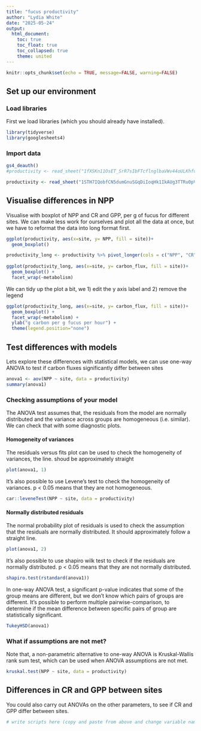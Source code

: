 ```yaml
---
title: "fucus productivity"
author: "Lydia White"
date: "2025-05-24"
output: 
  html_document:
    toc: true
    toc_float: true
    toc_collapsed: true
    theme: united
---
```


```r
knitr::opts_chunk$set(echo = TRUE, message=FALSE, warning=FALSE)
```

## Set up our environment

### Load libraries

First we load libraries (which you should already have installed).

```r
library(tidyverse)
library(googlesheets4)
```

### Import data

```r
gs4_deauth()
#productivity <- read_sheet("1fXSKn11OsET_SrR7sIbFTcflnglbaVWv44oULKhfo4s", sheet = "fucus_productivity_summary") #2025

productivity <- read_sheet("1STH7IQobfCN5dumGnuSGqDiIoqHk1IkAUg3TTRu0pVc", sheet = "fucus_productivity_summary") #2024


```

## Visualise differences in NPP

Visualise with boxplot of NPP and CR and GPP, per g of fucus for different sites.
We can make less work for ourselves and plot all the data at once, but we have to reformat the data into long format first.

```r

ggplot(productivity, aes(x=site, y= NPP, fill = site))+
  geom_boxplot()

productivity_long <- productivity %>% pivot_longer(cols = c("NPP", "CR", "GPP"), names_to = "metabolism", values_to = "carbon_flux") 
  
ggplot(productivity_long, aes(x=site, y= carbon_flux, fill = site))+
  geom_boxplot() +
  facet_wrap(~metabolism)

```

We can tidy up the plot a bit, we 1) edit the y axis label and 2) remove the legend 

```r

ggplot(productivity_long, aes(x=site, y= carbon_flux, fill = site))+
  geom_boxplot() +
  facet_wrap(~metabolism) +
  ylab("g carbon per g fucus per hour") +
  theme(legend.position="none")

```

## Test differences with models

Lets explore these differences with statistical models, we can use one-way ANOVA to test if carbon fluxes significantly differ between sites 

```r

anova1 <- aov(NPP ~ site, data = productivity)
summary(anova1)
```

### Checking assumptions of your model

The ANOVA test assumes that, the residuals from the model are normally distributed and the variance across groups are homogeneous (i.e. similar). We can check that with some diagnostic plots.

#### Homogeneity of variances

The residuals versus fits plot can be used to check the homogeneity of variances, the line. shoud be approximately straight

```r
plot(anova1, 1)

```

It’s also possible to use Levene’s test to check the homogeneity of variances. p < 0.05 means that they are not homogeneous. 

```r
car::leveneTest(NPP ~ site, data = productivity)
```


#### Normally distributed residuals

The normal probability plot of residuals is used to check the assumption 
that the residuals are normally distributed. 
It should approximately follow a straight line.

```r
plot(anova1, 2)
```

It’s also possible to use shapiro wilk test to check if the residuals are normally distributed. p < 0.05 means that they are not normally distributed.  

```r
shapiro.test(rstandard(anova1))

```


In one-way ANOVA test, a significant p-value indicates that some of the group means are different, but we don’t know which pairs of groups are different.
It’s possible to perform multiple pairwise-comparison, to determine if the mean difference between specific pairs of group are statistically significant.

```r
TukeyHSD(anova1)
```

### What if assumptions are not met?

Note that, a non-parametric alternative to one-way ANOVA is Kruskal-Wallis 
rank sum test, which can be used when ANOVA assumptions are not met.

```r
kruskal.test(NPP ~ site, data = productivity)

```

## Differences in CR and GPP between sites

You could also carry out ANOVAs on the other parameters, to see if CR and GPP differ between sites. 

```r
# write scripts here (copy and paste from above and change variable names)

```


